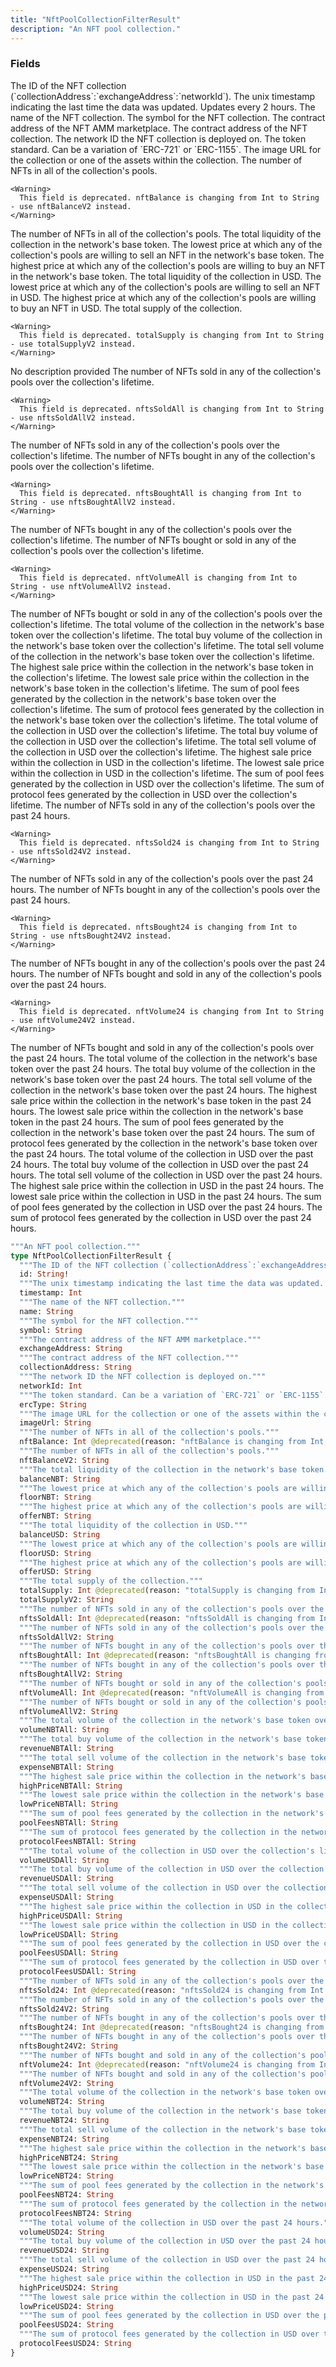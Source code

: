 ```yaml
---
title: "NftPoolCollectionFilterResult"
description: "An NFT pool collection."
---
```


### Fields

<ResponseField name="id" type="String!" required>
  The ID of the NFT collection (`collectionAddress`:`exchangeAddress`:`networkId`).
</ResponseField>

<ResponseField name="timestamp" type="Int">
  The unix timestamp indicating the last time the data was updated. Updates every 2 hours.
</ResponseField>

<ResponseField name="name" type="String">
  The name of the NFT collection.
</ResponseField>

<ResponseField name="symbol" type="String">
  The symbol for the NFT collection.
</ResponseField>

<ResponseField name="exchangeAddress" type="String">
  The contract address of the NFT AMM marketplace.
</ResponseField>

<ResponseField name="collectionAddress" type="String">
  The contract address of the NFT collection.
</ResponseField>

<ResponseField name="networkId" type="Int">
  The network ID the NFT collection is deployed on.
</ResponseField>

<ResponseField name="ercType" type="String">
  The token standard. Can be a variation of `ERC-721` or `ERC-1155`.
</ResponseField>

<ResponseField name="imageUrl" type="String">
  The image URL for the collection or one of the assets within the collection.
</ResponseField>

<ResponseField name="nftBalance" type="Int">
  The number of NFTs in all of the collection's pools.
    
    <Warning>
      This field is deprecated. nftBalance is changing from Int to String - use nftBalanceV2 instead.
    </Warning>
</ResponseField>

<ResponseField name="nftBalanceV2" type="String">
  The number of NFTs in all of the collection's pools.
</ResponseField>

<ResponseField name="balanceNBT" type="String">
  The total liquidity of the collection in the network's base token.
</ResponseField>

<ResponseField name="floorNBT" type="String">
  The lowest price at which any of the collection's pools are willing to sell an NFT in the network's base token.
</ResponseField>

<ResponseField name="offerNBT" type="String">
  The highest price at which any of the collection's pools are willing to buy an NFT in the network's base token.
</ResponseField>

<ResponseField name="balanceUSD" type="String">
  The total liquidity of the collection in USD.
</ResponseField>

<ResponseField name="floorUSD" type="String">
  The lowest price at which any of the collection's pools are willing to sell an NFT in USD.
</ResponseField>

<ResponseField name="offerUSD" type="String">
  The highest price at which any of the collection's pools are willing to buy an NFT in USD.
</ResponseField>

<ResponseField name="totalSupply" type="Int">
  The total supply of the collection.
    
    <Warning>
      This field is deprecated. totalSupply is changing from Int to String - use totalSupplyV2 instead.
    </Warning>
</ResponseField>

<ResponseField name="totalSupplyV2" type="String">
  No description provided
</ResponseField>

<ResponseField name="nftsSoldAll" type="Int">
  The number of NFTs sold in any of the collection's pools over the collection's lifetime.
    
    <Warning>
      This field is deprecated. nftsSoldAll is changing from Int to String - use nftsSoldAllV2 instead.
    </Warning>
</ResponseField>

<ResponseField name="nftsSoldAllV2" type="String">
  The number of NFTs sold in any of the collection's pools over the collection's lifetime.
</ResponseField>

<ResponseField name="nftsBoughtAll" type="Int">
  The number of NFTs bought in any of the collection's pools over the collection's lifetime.
    
    <Warning>
      This field is deprecated. nftsBoughtAll is changing from Int to String - use nftsBoughtAllV2 instead.
    </Warning>
</ResponseField>

<ResponseField name="nftsBoughtAllV2" type="String">
  The number of NFTs bought in any of the collection's pools over the collection's lifetime.
</ResponseField>

<ResponseField name="nftVolumeAll" type="Int">
  The number of NFTs bought or sold in any of the collection's pools over the collection's lifetime.
    
    <Warning>
      This field is deprecated. nftVolumeAll is changing from Int to String - use nftVolumeAllV2 instead.
    </Warning>
</ResponseField>

<ResponseField name="nftVolumeAllV2" type="String">
  The number of NFTs bought or sold in any of the collection's pools over the collection's lifetime.
</ResponseField>

<ResponseField name="volumeNBTAll" type="String">
  The total volume of the collection in the network's base token over the collection's lifetime.
</ResponseField>

<ResponseField name="revenueNBTAll" type="String">
  The total buy volume of the collection in the network's base token over the collection's lifetime.
</ResponseField>

<ResponseField name="expenseNBTAll" type="String">
  The total sell volume of the collection in the network's base token over the collection's lifetime.
</ResponseField>

<ResponseField name="highPriceNBTAll" type="String">
  The highest sale price within the collection in the network's base token in the collection's lifetime.
</ResponseField>

<ResponseField name="lowPriceNBTAll" type="String">
  The lowest sale price within the collection in the network's base token in the collection's lifetime.
</ResponseField>

<ResponseField name="poolFeesNBTAll" type="String">
  The sum of pool fees generated by the collection in the network's base token over the collection's lifetime.
</ResponseField>

<ResponseField name="protocolFeesNBTAll" type="String">
  The sum of protocol fees generated by the collection in the network's base token over the collection's lifetime.
</ResponseField>

<ResponseField name="volumeUSDAll" type="String">
  The total volume of the collection in USD over the collection's lifetime.
</ResponseField>

<ResponseField name="revenueUSDAll" type="String">
  The total buy volume of the collection in USD over the collection's lifetime.
</ResponseField>

<ResponseField name="expenseUSDAll" type="String">
  The total sell volume of the collection in USD over the collection's lifetime.
</ResponseField>

<ResponseField name="highPriceUSDAll" type="String">
  The highest sale price within the collection in USD in the collection's lifetime.
</ResponseField>

<ResponseField name="lowPriceUSDAll" type="String">
  The lowest sale price within the collection in USD in the collection's lifetime.
</ResponseField>

<ResponseField name="poolFeesUSDAll" type="String">
  The sum of pool fees generated by the collection in USD over the collection's lifetime.
</ResponseField>

<ResponseField name="protocolFeesUSDAll" type="String">
  The sum of protocol fees generated by the collection in USD over the collection's lifetime.
</ResponseField>

<ResponseField name="nftsSold24" type="Int">
  The number of NFTs sold in any of the collection's pools over the past 24 hours.
    
    <Warning>
      This field is deprecated. nftsSold24 is changing from Int to String - use nftsSold24V2 instead.
    </Warning>
</ResponseField>

<ResponseField name="nftsSold24V2" type="String">
  The number of NFTs sold in any of the collection's pools over the past 24 hours.
</ResponseField>

<ResponseField name="nftsBought24" type="Int">
  The number of NFTs bought in any of the collection's pools over the past 24 hours.
    
    <Warning>
      This field is deprecated. nftsBought24 is changing from Int to String - use nftsBought24V2 instead.
    </Warning>
</ResponseField>

<ResponseField name="nftsBought24V2" type="String">
  The number of NFTs bought in any of the collection's pools over the past 24 hours.
</ResponseField>

<ResponseField name="nftVolume24" type="Int">
  The number of NFTs bought and sold in any of the collection's pools over the past 24 hours.
    
    <Warning>
      This field is deprecated. nftVolume24 is changing from Int to String - use nftVolume24V2 instead.
    </Warning>
</ResponseField>

<ResponseField name="nftVolume24V2" type="String">
  The number of NFTs bought and sold in any of the collection's pools over the past 24 hours.
</ResponseField>

<ResponseField name="volumeNBT24" type="String">
  The total volume of the collection in the network's base token over the past 24 hours.
</ResponseField>

<ResponseField name="revenueNBT24" type="String">
  The total buy volume of the collection in the network's base token over the past 24 hours.
</ResponseField>

<ResponseField name="expenseNBT24" type="String">
  The total sell volume of the collection in the network's base token over the past 24 hours.
</ResponseField>

<ResponseField name="highPriceNBT24" type="String">
  The highest sale price within the collection in the network's base token in the past 24 hours.
</ResponseField>

<ResponseField name="lowPriceNBT24" type="String">
  The lowest sale price within the collection in the network's base token in the past 24 hours.
</ResponseField>

<ResponseField name="poolFeesNBT24" type="String">
  The sum of pool fees generated by the collection in the network's base token over the past 24 hours.
</ResponseField>

<ResponseField name="protocolFeesNBT24" type="String">
  The sum of protocol fees generated by the collection in the network's base token over the past 24 hours.
</ResponseField>

<ResponseField name="volumeUSD24" type="String">
  The total volume of the collection in USD over the past 24 hours.
</ResponseField>

<ResponseField name="revenueUSD24" type="String">
  The total buy volume of the collection in USD over the past 24 hours.
</ResponseField>

<ResponseField name="expenseUSD24" type="String">
  The total sell volume of the collection in USD over the past 24 hours.
</ResponseField>

<ResponseField name="highPriceUSD24" type="String">
  The highest sale price within the collection in USD in the past 24 hours.
</ResponseField>

<ResponseField name="lowPriceUSD24" type="String">
  The lowest sale price within the collection in USD in the past 24 hours.
</ResponseField>

<ResponseField name="poolFeesUSD24" type="String">
  The sum of pool fees generated by the collection in USD over the past 24 hours.
</ResponseField>

<ResponseField name="protocolFeesUSD24" type="String">
  The sum of protocol fees generated by the collection in USD over the past 24 hours.
</ResponseField>


```graphql NftPoolCollectionFilterResult
"""An NFT pool collection."""
type NftPoolCollectionFilterResult {
  """The ID of the NFT collection (`collectionAddress`:`exchangeAddress`:`networkId`)."""
  id: String!
  """The unix timestamp indicating the last time the data was updated. Updates every 2 hours."""
  timestamp: Int
  """The name of the NFT collection."""
  name: String
  """The symbol for the NFT collection."""
  symbol: String
  """The contract address of the NFT AMM marketplace."""
  exchangeAddress: String
  """The contract address of the NFT collection."""
  collectionAddress: String
  """The network ID the NFT collection is deployed on."""
  networkId: Int
  """The token standard. Can be a variation of `ERC-721` or `ERC-1155`."""
  ercType: String
  """The image URL for the collection or one of the assets within the collection."""
  imageUrl: String
  """The number of NFTs in all of the collection's pools."""
  nftBalance: Int @deprecated(reason: "nftBalance is changing from Int to String - use nftBalanceV2 instead.")
  """The number of NFTs in all of the collection's pools."""
  nftBalanceV2: String
  """The total liquidity of the collection in the network's base token."""
  balanceNBT: String
  """The lowest price at which any of the collection's pools are willing to sell an NFT in the network's base token."""
  floorNBT: String
  """The highest price at which any of the collection's pools are willing to buy an NFT in the network's base token."""
  offerNBT: String
  """The total liquidity of the collection in USD."""
  balanceUSD: String
  """The lowest price at which any of the collection's pools are willing to sell an NFT in USD."""
  floorUSD: String
  """The highest price at which any of the collection's pools are willing to buy an NFT in USD."""
  offerUSD: String
  """The total supply of the collection."""
  totalSupply: Int @deprecated(reason: "totalSupply is changing from Int to String - use totalSupplyV2 instead.")
  totalSupplyV2: String
  """The number of NFTs sold in any of the collection's pools over the collection's lifetime."""
  nftsSoldAll: Int @deprecated(reason: "nftsSoldAll is changing from Int to String - use nftsSoldAllV2 instead.")
  """The number of NFTs sold in any of the collection's pools over the collection's lifetime."""
  nftsSoldAllV2: String
  """The number of NFTs bought in any of the collection's pools over the collection's lifetime."""
  nftsBoughtAll: Int @deprecated(reason: "nftsBoughtAll is changing from Int to String - use nftsBoughtAllV2 instead.")
  """The number of NFTs bought in any of the collection's pools over the collection's lifetime."""
  nftsBoughtAllV2: String
  """The number of NFTs bought or sold in any of the collection's pools over the collection's lifetime."""
  nftVolumeAll: Int @deprecated(reason: "nftVolumeAll is changing from Int to String - use nftVolumeAllV2 instead.")
  """The number of NFTs bought or sold in any of the collection's pools over the collection's lifetime."""
  nftVolumeAllV2: String
  """The total volume of the collection in the network's base token over the collection's lifetime."""
  volumeNBTAll: String
  """The total buy volume of the collection in the network's base token over the collection's lifetime."""
  revenueNBTAll: String
  """The total sell volume of the collection in the network's base token over the collection's lifetime."""
  expenseNBTAll: String
  """The highest sale price within the collection in the network's base token in the collection's lifetime."""
  highPriceNBTAll: String
  """The lowest sale price within the collection in the network's base token in the collection's lifetime."""
  lowPriceNBTAll: String
  """The sum of pool fees generated by the collection in the network's base token over the collection's lifetime."""
  poolFeesNBTAll: String
  """The sum of protocol fees generated by the collection in the network's base token over the collection's lifetime."""
  protocolFeesNBTAll: String
  """The total volume of the collection in USD over the collection's lifetime."""
  volumeUSDAll: String
  """The total buy volume of the collection in USD over the collection's lifetime."""
  revenueUSDAll: String
  """The total sell volume of the collection in USD over the collection's lifetime."""
  expenseUSDAll: String
  """The highest sale price within the collection in USD in the collection's lifetime."""
  highPriceUSDAll: String
  """The lowest sale price within the collection in USD in the collection's lifetime."""
  lowPriceUSDAll: String
  """The sum of pool fees generated by the collection in USD over the collection's lifetime."""
  poolFeesUSDAll: String
  """The sum of protocol fees generated by the collection in USD over the collection's lifetime."""
  protocolFeesUSDAll: String
  """The number of NFTs sold in any of the collection's pools over the past 24 hours."""
  nftsSold24: Int @deprecated(reason: "nftsSold24 is changing from Int to String - use nftsSold24V2 instead.")
  """The number of NFTs sold in any of the collection's pools over the past 24 hours."""
  nftsSold24V2: String
  """The number of NFTs bought in any of the collection's pools over the past 24 hours."""
  nftsBought24: Int @deprecated(reason: "nftsBought24 is changing from Int to String - use nftsBought24V2 instead.")
  """The number of NFTs bought in any of the collection's pools over the past 24 hours."""
  nftsBought24V2: String
  """The number of NFTs bought and sold in any of the collection's pools over the past 24 hours."""
  nftVolume24: Int @deprecated(reason: "nftVolume24 is changing from Int to String - use nftVolume24V2 instead.")
  """The number of NFTs bought and sold in any of the collection's pools over the past 24 hours."""
  nftVolume24V2: String
  """The total volume of the collection in the network's base token over the past 24 hours."""
  volumeNBT24: String
  """The total buy volume of the collection in the network's base token over the past 24 hours."""
  revenueNBT24: String
  """The total sell volume of the collection in the network's base token over the past 24 hours."""
  expenseNBT24: String
  """The highest sale price within the collection in the network's base token in the past 24 hours."""
  highPriceNBT24: String
  """The lowest sale price within the collection in the network's base token in the past 24 hours."""
  lowPriceNBT24: String
  """The sum of pool fees generated by the collection in the network's base token over the past 24 hours."""
  poolFeesNBT24: String
  """The sum of protocol fees generated by the collection in the network's base token over the past 24 hours."""
  protocolFeesNBT24: String
  """The total volume of the collection in USD over the past 24 hours."""
  volumeUSD24: String
  """The total buy volume of the collection in USD over the past 24 hours."""
  revenueUSD24: String
  """The total sell volume of the collection in USD over the past 24 hours."""
  expenseUSD24: String
  """The highest sale price within the collection in USD in the past 24 hours."""
  highPriceUSD24: String
  """The lowest sale price within the collection in USD in the past 24 hours."""
  lowPriceUSD24: String
  """The sum of pool fees generated by the collection in USD over the past 24 hours."""
  poolFeesUSD24: String
  """The sum of protocol fees generated by the collection in USD over the past 24 hours."""
  protocolFeesUSD24: String
}
```
